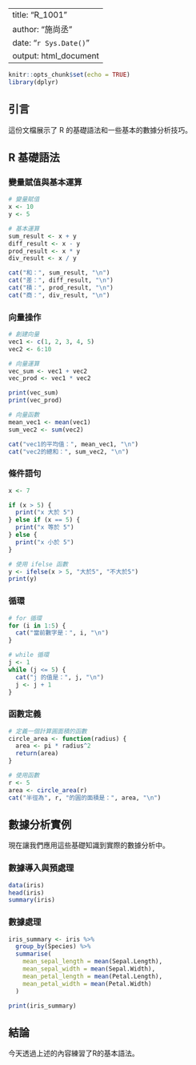 
---
title: "R_1001"
author: "施尚丞"
date: "`r Sys.Date()`"
output: html_document
---

```r
knitr::opts_chunk$set(echo = TRUE)
library(dplyr)
```

## 引言

這份文檔展示了 R 的基礎語法和一些基本的數據分析技巧。

## R 基礎語法

### 變量賦值與基本運算

```r
# 變量賦值
x <- 10
y <- 5

# 基本運算
sum_result <- x + y
diff_result <- x - y
prod_result <- x * y
div_result <- x / y

cat("和：", sum_result, "\n")
cat("差：", diff_result, "\n")
cat("積：", prod_result, "\n")
cat("商：", div_result, "\n")
```

### 向量操作

```r
# 創建向量
vec1 <- c(1, 2, 3, 4, 5)
vec2 <- 6:10

# 向量運算
vec_sum <- vec1 + vec2
vec_prod <- vec1 * vec2

print(vec_sum)
print(vec_prod)

# 向量函數
mean_vec1 <- mean(vec1)
sum_vec2 <- sum(vec2)

cat("vec1的平均值：", mean_vec1, "\n")
cat("vec2的總和：", sum_vec2, "\n")
```

### 條件語句

```r
x <- 7

if (x > 5) {
  print("x 大於 5")
} else if (x == 5) {
  print("x 等於 5")
} else {
  print("x 小於 5")
}

# 使用 ifelse 函數
y <- ifelse(x > 5, "大於5", "不大於5")
print(y)
```

### 循環

```r
# for 循環
for (i in 1:5) {
  cat("當前數字是：", i, "\n")
}

# while 循環
j <- 1
while (j <= 5) {
  cat("j 的值是：", j, "\n")
  j <- j + 1
}
```

### 函數定義

```r
# 定義一個計算圓面積的函數
circle_area <- function(radius) {
  area <- pi * radius^2
  return(area)
}

# 使用函數
r <- 5
area <- circle_area(r)
cat("半徑為", r, "的圓的面積是：", area, "\n")
```

## 數據分析實例

現在讓我們應用這些基礎知識到實際的數據分析中。

### 數據導入與預處理

```r
data(iris)
head(iris)
summary(iris)
```

### 數據處理

```r
iris_summary <- iris %>%
  group_by(Species) %>%
  summarise(
    mean_sepal_length = mean(Sepal.Length),
    mean_sepal_width = mean(Sepal.Width),
    mean_petal_length = mean(Petal.Length),
    mean_petal_width = mean(Petal.Width)
  )

print(iris_summary)
```

## 結論

今天透過上述的內容練習了R的基本語法。